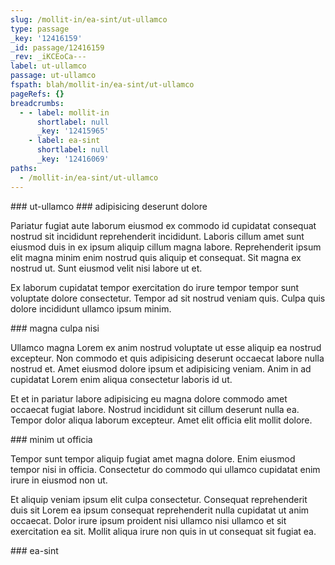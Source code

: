 ```yaml
---
slug: /mollit-in/ea-sint/ut-ullamco
type: passage
_key: '12416159'
_id: passage/12416159
_rev: _iKCEoCa---
label: ut-ullamco
passage: ut-ullamco
fspath: blah/mollit-in/ea-sint/ut-ullamco
pageRefs: {}
breadcrumbs:
  - - label: mollit-in
      shortlabel: null
      _key: '12415965'
    - label: ea-sint
      shortlabel: null
      _key: '12416069'
paths:
  - /mollit-in/ea-sint/ut-ullamco
---
```


<NuggetArea>
<Passage slug="/mollit-in/ea-sint/ut-ullamco" type="passage" _key="12416159" _id="passage/12416159" _rev="_iKCEoCa---" label="ut-ullamco" passage="ut-ullamco" fspath="blah/mollit-in/ea-sint/ut-ullamco" paths="/mollit-in/ea-sint/ut-ullamco">
<NuggetBody>
### ut-ullamco

</NuggetBody>
<Breadcrumbs>
<Crumbs>
<Crumb _key="12415965" label="mollit-in" /><Crumb _key="12416069" label="ea-sint" />
</Crumbs>
</Breadcrumbs>
</Passage>

<NuggetsInbound>
</NuggetsInbound>
<NuggetsOutbound>
<Nugget direction="outbound" type="nugget" _key="36ba81ca-d63b-4f24-aad3-a7ba5bfb2120" _id="nugget/36ba81ca-d63b-4f24-aad3-a7ba5bfb2120" _rev="_iKCEoCa--_" fspath="blah/mollit-in/ea-sint/ut-ullamco/adipisicing-deserunt-dolore.md" label="adipisicing deserunt dolore" paths="/mollit-in/ea-sint/ut-ullamco/adipisicing-deserunt-dolore" slug="/mollit-in/ea-sint/ut-ullamco/adipisicing-deserunt-dolore">
<NuggetBody>
### adipisicing deserunt dolore

Pariatur fugiat aute laborum eiusmod ex commodo id cupidatat consequat nostrud sit incididunt reprehenderit incididunt. Laboris cillum amet sunt eiusmod duis in ex ipsum aliquip cillum magna labore. Reprehenderit ipsum elit magna minim enim nostrud quis aliquip et consequat. Sit magna ex nostrud ut. Sunt eiusmod velit nisi labore ut et.

Ex laborum cupidatat tempor exercitation do irure tempor tempor sunt voluptate dolore consectetur. Tempor ad sit nostrud veniam quis. Culpa quis dolore incididunt ullamco ipsum minim.

</NuggetBody>
</Nugget>

<Nugget direction="outbound" type="nugget" _key="6a57daa6-8b84-4827-bad0-e4d0284fdf19" _id="nugget/6a57daa6-8b84-4827-bad0-e4d0284fdf19" _rev="_iKCEoCa--A" fspath="blah/mollit-in/ea-sint/ut-ullamco/magna-culpa-nisi.md" label="magna culpa nisi" paths="/mollit-in/ea-sint/ut-ullamco/magna-culpa-nisi" slug="/mollit-in/ea-sint/ut-ullamco/magna-culpa-nisi">
<NuggetBody>
### magna culpa nisi

Ullamco magna Lorem ex anim nostrud voluptate ut esse aliquip ea nostrud excepteur. Non commodo et quis adipisicing deserunt occaecat labore nulla nostrud et. Amet eiusmod dolore ipsum et adipisicing veniam. Anim in ad cupidatat Lorem enim aliqua consectetur laboris id ut.

Et et in pariatur labore adipisicing eu magna dolore commodo amet occaecat fugiat labore. Nostrud incididunt sit cillum deserunt nulla ea. Tempor dolor aliqua laborum excepteur. Amet elit officia elit mollit dolore.

</NuggetBody>
</Nugget>

<Nugget direction="outbound" type="nugget" _key="e5f77bf7-0f6f-4e40-89c8-00cf814b94f7" _id="nugget/e5f77bf7-0f6f-4e40-89c8-00cf814b94f7" _rev="_iKCEoCe---" fspath="blah/mollit-in/ea-sint/ut-ullamco/minim-ut-officia.md" label="minim ut officia" paths="/mollit-in/ea-sint/ut-ullamco/minim-ut-officia" slug="/mollit-in/ea-sint/ut-ullamco/minim-ut-officia">
<NuggetBody>
### minim ut officia

Tempor sunt tempor aliquip fugiat amet magna dolore. Enim eiusmod tempor nisi in officia. Consectetur do commodo qui ullamco cupidatat enim irure in eiusmod non ut.

Et aliquip veniam ipsum elit culpa consectetur. Consequat reprehenderit duis sit Lorem ea ipsum consequat reprehenderit nulla cupidatat ut anim occaecat. Dolor irure ipsum proident nisi ullamco nisi ullamco et sit exercitation ea sit. Mollit aliqua irure non quis in ut consequat sit fugiat ea.

</NuggetBody>
</Nugget>

</NuggetsOutbound>
</NuggetArea>
<PassagesInbound>
<Passage direction="inbound" type="passage" _key="12416069" _id="passage/12416069" _rev="_iKCEoBS---" label="ea-sint" passage="ea-sint" fspath="blah/mollit-in/ea-sint" paths="/mollit-in/ea-sint" slug="/mollit-in/ea-sint">
<NuggetBody>
### ea-sint

</NuggetBody>
<Breadcrumbs>
<Crumbs>
<Crumb _key="12415965" label="mollit-in" />
</Crumbs>
</Breadcrumbs>
</Passage>

</PassagesInbound>
<PassagesOutbound>
</PassagesOutbound>